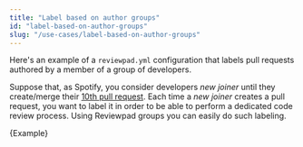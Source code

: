 ```yaml
---
title: "Label based on author groups"
id: "label-based-on-author-groups"
slug: "/use-cases/label-based-on-author-groups"
---
```



Here's an example of a `reviewpad.yml` configuration that labels pull requests authored by a member of a group of developers.

Suppose that, as Spotify, you consider developers _new joiner_ until they create/merge their [10th pull request](https://backstage.spotify.com/blog/measuring-backstage-success-at-spotify/). Each time a _new joiner_ creates a pull request, you want to label it in order to be able to perform a dedicated code review process. Using Reviewpad groups you can easily do such labeling.

<CodeBlock language="yml">{Example}</CodeBlock>
